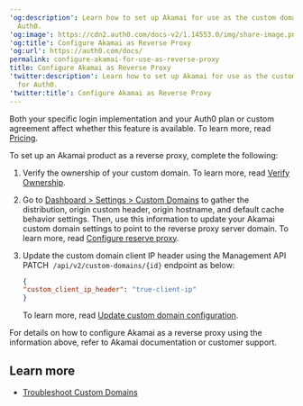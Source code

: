 ---
'og:description': Learn how to set up Akamai for use as the custom domain proxy for
  Auth0.
'og:image': https://cdn2.auth0.com/docs-v2/1.14553.0/img/share-image.png
'og:title': Configure Akamai as Reverse Proxy
'og:url': https://auth0.com/docs/
permalink: configure-akamai-for-use-as-reverse-proxy
title: Configure Akamai as Reverse Proxy
'twitter:description': Learn how to set up Akamai for use as the custom domain proxy
  for Auth0.
'twitter:title': Configure Akamai as Reverse Proxy
---
<Card title="Availability varies by Auth0 plan">

Both your specific login implementation and your Auth0 plan or custom agreement affect whether this feature is available. To learn more, read [Pricing](https://auth0.com/pricing).

</Card>

To set up an Akamai product as a reverse proxy, complete the following:

1. Verify the ownership of your custom domain. To learn more, read [Verify Ownership](/docs/customize/custom-domains/auth0-managed-certificates#verify-ownership).
2. Go to [Dashboard > Settings > Custom Domains](https://manage.auth0.com/#/tenant/custom_domains) to gather the distribution, origin custom header, origin hostname, and default cache behavior settings. Then, use this information to update your Akamai custom domain settings to point to the reverse proxy server domain. To learn more, read [Configure reserve proxy](/docs/customize/custom-domains/self-managed-certificates#configure-reverse-proxy).
3. Update the custom domain client IP header using the Management API PATCH  `/api/v2/custom-domains/{id}` endpoint as below:

   ```json lines
   { 
   "custom_client_ip_header": "true-client-ip" 
   }
   ```


   

   

   To learn more, read [Update custom domain configuration](https://auth0.com/docs/api/management/v2#!/Custom_Domains/patch_custom_domains_by_id).

For details on how to configure Akamai as a reverse proxy using the information above, refer to Akamai documentation or customer support.

## Learn more

* [Troubleshoot Custom Domains](/docs/troubleshoot/integration-extensibility-issues/troubleshoot-custom-domains)